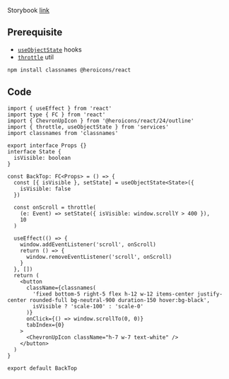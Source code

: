 Storybook [link](https://components.kidow.me/?path=/story/navigation--back-top)

## Prerequisite

- [`useObjectState`](/docs/hooks/useObjectState) hooks
- [`throttle`](/docs/utils/throttle) util

```bash npm2yarn
npm install classnames @heroicons/react
```

## Code

```tsx title="components/BackTop/index.tsx"
import { useEffect } from 'react'
import type { FC } from 'react'
import { ChevronUpIcon } from '@heroicons/react/24/outline'
import { throttle, useObjectState } from 'services'
import classnames from 'classnames'

export interface Props {}
interface State {
  isVisible: boolean
}

const BackTop: FC<Props> = () => {
  const [{ isVisible }, setState] = useObjectState<State>({
    isVisible: false
  })

  const onScroll = throttle(
    (e: Event) => setState({ isVisible: window.scrollY > 400 }),
    10
  )

  useEffect(() => {
    window.addEventListener('scroll', onScroll)
    return () => {
      window.removeEventListener('scroll', onScroll)
    }
  }, [])
  return (
    <button
      className={classnames(
        'fixed bottom-5 right-5 flex h-12 w-12 items-center justify-center rounded-full bg-neutral-900 duration-150 hover:bg-black',
        isVisible ? 'scale-100' : 'scale-0'
      )}
      onClick={() => window.scrollTo(0, 0)}
      tabIndex={0}
    >
      <ChevronUpIcon className="h-7 w-7 text-white" />
    </button>
  )
}

export default BackTop
```
